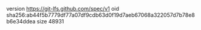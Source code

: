 version https://git-lfs.github.com/spec/v1
oid sha256:ab44f5b7779df77a07df9cdb63d0f19d7aeb67068a322057d7b78e8b6e34ddea
size 48931
